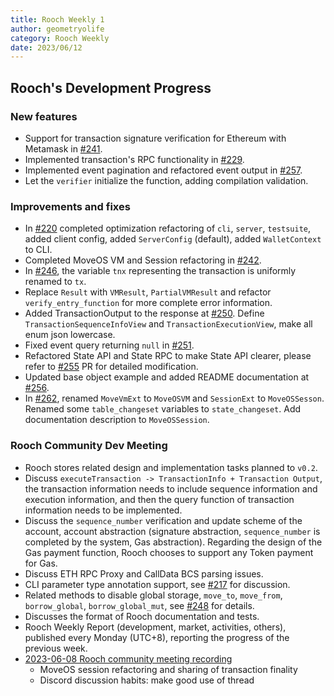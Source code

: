 ```yaml
---
title: Rooch Weekly 1
author: geometryolife
category: Rooch Weekly
date: 2023/06/12
---
```


## Rooch's Development Progress

### New features

- Support for transaction signature verification for Ethereum with Metamask in [#241](https://github.com/rooch-network/rooch/pull/241).
- Implemented transaction's RPC functionality in [#229](https://github.com/rooch-network/rooch/pull/238).
- Implemented event pagination and refactored event output in [#257](https://github.com/rooch-network/rooch/pull/257).
- Let the `verifier` initialize the function, adding compilation validation.

### Improvements and fixes

- In [#220](https://github.com/rooch-network/rooch/pull/220) completed optimization refactoring of `cli`, `server`, `testsuite`, added client config, added `ServerConfig` (default), added `WalletContext` to CLI.
- Completed MoveOS VM and Session refactoring in [#242](https://github.com/rooch-network/rooch/pull/242).
- In [#246](https://github.com/rooch-network/rooch/pull/246), the variable `tnx` representing the transaction is uniformly renamed to `tx`.
- Replace `Result` with `VMResult`, `PartialVMResult` and refactor `verify_entry_function` for more complete error information.
- Added TransactionOutput to the response at [#250](https://github.com/rooch-network/rooch/pull/250). Define `TransactionSequenceInfoView` and `TransactionExecutionView`, make all enum json lowercase.
- Fixed event query returning `null` in [#251](https://github.com/rooch-network/rooch/pull/251).
- Refactored State API and State RPC to make State API clearer, please refer to [#255](https://github.com/rooch-network/rooch/pull/255) PR for detailed modification.
- Updated base object example and added README documentation at [#256](https://github.com/rooch-network/rooch/pull/256).
- In [#262](https://github.com/rooch-network/rooch/pull/262), renamed `MoveVmExt` to `MoveOSVM` and `SessionExt` to `MoveOSSesson`. Renamed some `table_changeset` variables to `state_changeset`. Add documentation description to `MoveOSSession`.

### Rooch Community Dev Meeting

- Rooch stores related design and implementation tasks planned to `v0.2`.
- Discuss `executeTransaction -> TransactionInfo + Transaction Output`, the transaction information needs to include sequence information and execution information, and then the query function of transaction information needs to be implemented.
- Discuss the `sequence_number` verification and update scheme of the account, account abstraction (signature abstraction, `sequence_number` is completed by the system, Gas abstraction). Regarding the design of the Gas payment function, Rooch chooses to support any Token payment for Gas.
- Discuss ETH RPC Proxy and CallData BCS parsing issues.
- CLI parameter type annotation support, see [#217](https://github.com/rooch-network/rooch/issues/217) for discussion.
- Related methods to disable global storage, `move_to`, `move_from`, `borrow_global`, `borrow_global_mut`, see [#248](https://github.com/rooch-network/rooch/issues/248) for details.
- Discusses the format of Rooch documentation and tests.
- Rooch Weekly Report (development, market, activities, others), published every Monday (UTC+8), reporting the progress of the previous week.
- [2023-06-08 Rooch community meeting recording](https://drive.google.com/file/d/1qhEKqJDEvoF1wOVXsNvIWLPY1VJ7q4Q4/view)
    - MoveOS session refactoring and sharing of transaction finality
    - Discord discussion habits: make good use of thread

